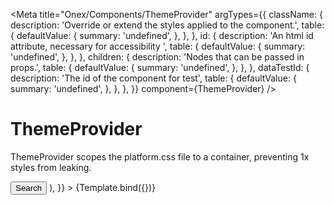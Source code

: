 

<Meta
  title="Onex/Components/ThemeProvider"
  argTypes={{
    className: {
      description: 'Override or extend the styles applied to the component.',
      table: {
        defaultValue: {
          summary: 'undefined',
        },
      },
    },
    id: {
      description: 'An html id attribute, necessary for accessibility ',
      table: {
        defaultValue: {
          summary: 'undefined',
        },
      },
    },
    children: {
      description: 'Nodes that can be passed in props.',
      table: {
        defaultValue: {
          summary: 'undefined',
        },
      },
    },
    dataTestId: {
      description: 'The id of the component for test',
      table: {
        defaultValue: {
          summary: 'undefined',
        },
      },
    },
  }}
  component={ThemeProvider}
/>


# ThemeProvider

ThemeProvider scopes the platform.css file to a container, preventing 1x styles from leaking.

<Canvas>
  <Story
    name="Demo"
    args={{
      id: 'demo-themeprovider',
      className: 'onex-demo-themeprovider',
      dataTestId: 'demo-themeprovider-id',
      children: (
        <>
          <TextField showClearBtn />
          <Button>Search</Button>
        </>
      ),
    }}
  >
    {Template.bind({})}
  </Story>
</Canvas>

<ArgsTable story="Demo" />
